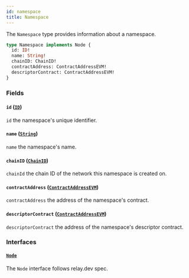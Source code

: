 ```yaml
---
id: namespace
title: Namespace
---
```



The `Namespace` type provides information about a namespace.

```graphql
type Namespace implements Node {
  id: ID!
  name: String!
  chainID: ChainID!
  contractAddress: ContractAddressEVM!
  descriptorContract: ContractAddressEVM!
}
```


### Fields

#### `id` ([`ID`](/cyberconnect/reference/scalars/id))

`id` the namespace's unique identifier.


#### `name` ([`String`](/cyberconnect/reference/scalars/string))

`name` the namespace's name.


#### `chainID` ([`ChainID`](/cyberconnect/reference/scalars/chain-id))

`chainId` the chain ID of the network this namespace is created on.


#### `contractAddress` ([`ContractAddressEVM`](/cyberconnect/reference/scalars/contract-address-evm))

`contractAddress` the address of the namespace's contract.


#### `descriptorContract` ([`ContractAddressEVM`](/cyberconnect/reference/scalars/contract-address-evm))

`descriptorContract` the address of the namespace's descriptor contract.


### Interfaces

#### [`Node`](/cyberconnect/reference/interfaces/node) 

The `Node` interface follows relay.dev spec.




